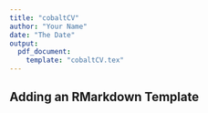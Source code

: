 ```yaml
---
title: "cobaltCV"
author: "Your Name"
date: "The Date"
output: 
  pdf_document:
    template: "cobaltCV.tex"
---
```



## Adding an RMarkdown Template

